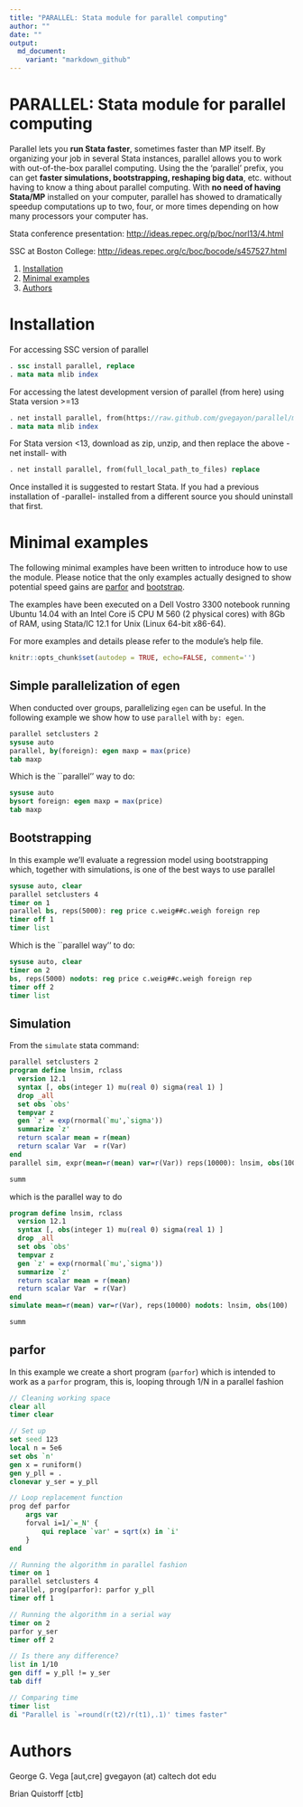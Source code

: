 ```yaml
---
title: "PARALLEL: Stata module for parallel computing"
author: ""
date: ""
output: 
  md_document:
    variant: "markdown_github"
---
```


# PARALLEL: Stata module for parallel computing

Parallel lets you **run Stata faster**, sometimes faster than MP itself. By organizing your job in several Stata instances, parallel allows you to work with out-of-the-box parallel computing. Using the the 'parallel' prefix, you can get **faster simulations, bootstrapping, reshaping big data**, etc. without having to know a thing about parallel computing. With **no need of having Stata/MP** installed on your computer, parallel has showed to dramatically speedup computations up to two, four, or more times depending on how many processors your computer has.

Stata conference presentation: <http://ideas.repec.org/p/boc/norl13/4.html>

SSC at Boston College: <http://ideas.repec.org/c/boc/bocode/s457527.html>

1. [Installation](#installation)
2. [Minimal examples](#minimal-examples)
2. [Authors](#authors)

Installation {#installation}
=======

For accessing SSC version of parallel
```Stata
. ssc install parallel, replace
. mata mata mlib index
```

For accessing the latest development version of parallel (from here) using Stata version >=13

```Stata
. net install parallel, from(https://raw.github.com/gvegayon/parallel/master/) replace
. mata mata mlib index
```

For Stata version <13, download as zip, unzip, and then replace the above -net install- with

```Stata
. net install parallel, from(full_local_path_to_files) replace
```

Once installed it is suggested to restart Stata. If you had a previous installation of -parallel- installed from a different source you should uninstall that first.

Minimal examples {#minimal-examples}
===============

The following minimal examples have been written to introduce how to use the module. Please notice that the only examples actually designed to show potential speed gains are [parfor](#examples-parfor) and [bootstrap](#examples-bootstrap).

The examples have been executed on a Dell Vostro 3300 notebook running Ubuntu 14.04 with an Intel Core i5 CPU M 560 (2 physical cores) with 8Gb of RAM, using Stata/IC 12.1 for Unix (Linux 64-bit x86-64).

For more examples and details please refer to the module's help file.

```r
knitr::opts_chunk$set(autodep = TRUE, echo=FALSE, comment='')
```

## Simple parallelization of egen

When conducted over groups, parallelizing `egen` can be useful. In the following example we show how to use `parallel` with `by: egen`.

```stata
parallel setclusters 2
sysuse auto
parallel, by(foreign): egen maxp = max(price)
tab maxp
```

Which is the ``parallel'' way to do:

```stata
sysuse auto
bysort foreign: egen maxp = max(price)
tab maxp
```


## Bootstrapping {#examples-bootstrap}

In this example we'll evaluate a regression model using bootstrapping which, together with simulations, is one of the best ways to use parallel

```stata
sysuse auto, clear
parallel setclusters 4
timer on 1
parallel bs, reps(5000): reg price c.weig##c.weigh foreign rep
timer off 1
timer list
```

Which is the ``parallel way'' to do:

```stata
sysuse auto, clear
timer on 2
bs, reps(5000) nodots: reg price c.weig##c.weigh foreign rep
timer off 2
timer list
```


## Simulation

From the `simulate` stata command:

```stata
parallel setclusters 2
program define lnsim, rclass
  version 12.1
  syntax [, obs(integer 1) mu(real 0) sigma(real 1) ]
  drop _all
  set obs `obs'
  tempvar z
  gen `z' = exp(rnormal(`mu',`sigma'))
  summarize `z'
  return scalar mean = r(mean)
  return scalar Var  = r(Var)
end
parallel sim, expr(mean=r(mean) var=r(Var)) reps(10000): lnsim, obs(100)

summ
```

which is the parallel way to do

```stata
program define lnsim, rclass
  version 12.1
  syntax [, obs(integer 1) mu(real 0) sigma(real 1) ]
  drop _all
  set obs `obs'
  tempvar z
  gen `z' = exp(rnormal(`mu',`sigma'))
  summarize `z'
  return scalar mean = r(mean)
  return scalar Var  = r(Var)
end
simulate mean=r(mean) var=r(Var), reps(10000) nodots: lnsim, obs(100)

summ
```

## parfor {#examples-parfor}

In this example we create a short program (`parfor`) which is intended to work as a `parfor` program, this is, looping through 1/N in a parallel fashion

```stata
// Cleaning working space
clear all
timer clear

// Set up
set seed 123
local n = 5e6
set obs `n'
gen x = runiform()
gen y_pll = .
clonevar y_ser = y_pll

// Loop replacement function
prog def parfor
	args var
	forval i=1/`=_N' {
		qui replace `var' = sqrt(x) in `i'
	}
end

// Running the algorithm in parallel fashion
timer on 1
parallel setclusters 4
parallel, prog(parfor): parfor y_pll
timer off 1

// Running the algorithm in a serial way
timer on 2
parfor y_ser
timer off 2

// Is there any difference?
list in 1/10
gen diff = y_pll != y_ser
tab diff

// Comparing time
timer list
di "Parallel is `=round(r(t2)/r(t1),.1)' times faster"

```


Authors {#authors}
======
George G. Vega [aut,cre]
gvegayon (at) caltech dot edu

Brian Quistorff [ctb]



